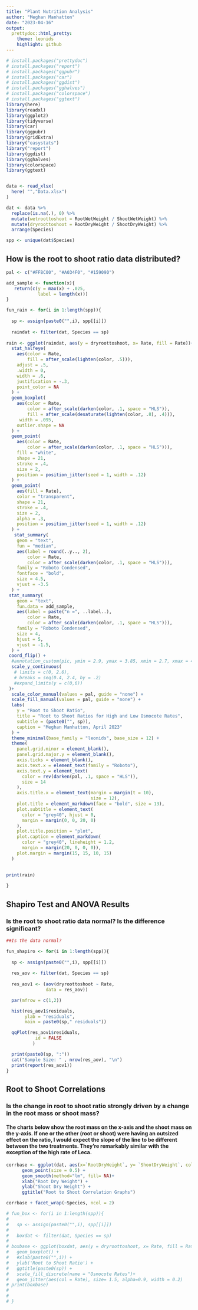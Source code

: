 ```yaml
---
title: "Plant Nutrition Analysis"
author: "Meghan Manhatton"
date: "2023-04-16"
output: 
  prettydoc::html_pretty:
    theme: leonids
    highlight: github
---
```




```r

# install.packages("prettydoc")
# install.packages("report")
# install.packages("ggpubr")
# install.packages("car")
# install.packages("ggdist")
# install.packages("gghalves")
# install.packages("colorspace")
# install.packages("ggtext")
library(here)
library(readxl)
library(ggplot2)
library(tidyverse)
library(car)
library(ggpubr)
library(gridExtra)
library("easystats")
library("report")
library(ggdist)
library(gghalves)
library(colorspace)
library(ggtext)


data <- read_xlsx(
  here( "","Data.xlsx")
)

dat <- data %>%  
  replace(is.na(.), 0) %>%
  mutate(wetroottoshoot = RootWetWeight / ShootWetWeight) %>%
  mutate(dryroottoshoot = RootDryWeight / ShootDryWeight) %>%
  arrange(Species)

spp <- unique(dat$Species)

```

## How is the root to shoot ratio data distributed?

```r
pal <- c("#FF8C00", "#A034F0", "#159090")

add_sample <- function(x){
   return(c(y = max(x) + .025, 
            label = length(x)))
}

fun_rain <- for(i in 1:length(spp)){
  
  sp <- assign(paste0("",i), spp[[i]])
  
  raindat <- filter(dat, Species == sp) 
  
rain <- ggplot(raindat, aes(y = dryroottoshoot, x= Rate, fill = Rate))+
  stat_halfeye(
    aes(color = Rate,
        fill = after_scale(lighten(color, .5))),
    adjust = .5,
    .width = 0,
    width = .6,
    justification = -.3,
    point_color = NA
  ) +
  geom_boxplot(
    aes(color = Rate,
        color = after_scale(darken(color, .1, space = "HLS")),
        fill = after_scale(desaturate(lighten(color, .8), .4))),
     width = .095,
    outlier.shape = NA
  ) +
  geom_point(
    aes(color = Rate,
        color = after_scale(darken(color, .1, space = "HLS"))),
    fill = "white",
    shape = 21,
    stroke = .4,
    size = 2,
    position = position_jitter(seed = 1, width = .12)
  ) +
  geom_point(
    aes(fill = Rate),
    color = "transparent",
    shape = 21,
    stroke = .4,
    size = 2,
    alpha = .3,
    position = position_jitter(seed = 1, width = .12)
  ) +
   stat_summary(
    geom = "text",
    fun = "median",
    aes(label = round(..y.., 2),
        color = Rate,
        color = after_scale(darken(color, .1, space = "HLS"))),
    family = "Roboto Condensed",
    fontface = "bold",
    size = 4.5,
    vjust = -3.5
  ) +
 stat_summary(
    geom = "text",
    fun.data = add_sample,
    aes(label = paste("n =", ..label..),
        color = Rate,
        color = after_scale(darken(color, .1, space = "HLS"))),
    family = "Roboto Condensed",
    size = 4,
    hjust = 5,
    vjust = -1.5,
  ) +
 coord_flip() +
  #annotation_custom(pic, ymin = 2.9, ymax = 3.85, xmin = 2.7, xmax = 4.7) #+
  scale_y_continuous(
   # limits = c(0, 2.6),
   # breaks = seq(0.4, 2.4, by = .2)
   #expand_limits(y = c(0,6))
 )+
  scale_color_manual(values = pal, guide = "none") +
  scale_fill_manual(values = pal, guide = "none") +
  labs(
    y = "Root to Shoot Ratio",
    title = "Root to Shoot Ratios for High and Low Osmocote Rates",
    subtitle = (paste0("", sp)),
    caption = "Meghan Manhatton, April 2023"
  ) +
  theme_minimal(base_family = "leonids", base_size = 12) +
  theme(
    panel.grid.minor = element_blank(),
    panel.grid.major.y = element_blank(),
    axis.ticks = element_blank(),
    axis.text.x = element_text(family = "Roboto"),
    axis.text.y = element_text(
      color = rev(darken(pal, .1, space = "HLS")), 
      size = 14
    ),
    axis.title.x = element_text(margin = margin(t = 10),
                                size = 12),
    plot.title = element_markdown(face = "bold", size = 13),
    plot.subtitle = element_text(
      color = "grey40", hjust = 0,
      margin = margin(0, 0, 20, 0)
    ),
    plot.title.position = "plot",
    plot.caption = element_markdown(
      color = "grey40", lineheight = 1.2,
      margin = margin(20, 0, 0, 0)),
    plot.margin = margin(15, 15, 10, 15)
  )
 
 
print(rain)

}

```


## Shapiro Test and ANOVA Results
### Is the root to shoot ratio data normal? Is the difference significant? 

```r

##Is the data normal?

fun_shapiro <- for(i in 1:length(spp)){
  
  sp <- assign(paste0("",i), spp[[i]])
  
  res_aov <- filter(dat, Species == sp) 
     
  res_aov1 <- (aov(dryroottoshoot ~ Rate,
               data = res_aov))

  par(mfrow = c(1,2))

  hist(res_aov1$residuals,
       ylab = "residuals",
       main = paste0(sp," residuals"))

  qqPlot(res_aov1$residuals,
           id = FALSE
          )

  print(paste0(sp, ":"))
  cat("Sample Size: " , nrow(res_aov), "\n") 
  print(report(res_aov1))
} 

```

## Root to Shoot Correlations
### Is the change in root to shoot ratio strongly driven by a change in the root mass or shoot mass?
#### The charts below show the root mass on the x-axis and the shoot mass on the y-axis. If one or the other (root or shoot) were having an outsized effect on the ratio, I would expect the slope of the line to be different between the two treatments. They're remarkably similar with the exception of the high rate of Leca. 


```r

corrbase <- ggplot(dat, aes(x=`RootDryWeight`, y= `ShootDryWeight`, color=Rate)) +
      geom_point(size = 0.5) +
      geom_smooth(method="lm", fill= NA)+
      xlab("Root Dry Weight") +
      ylab("Shoot Dry Weight") +
      ggtitle("Root to Shoot Correlation Graphs")

corrbase + facet_wrap(~Species, ncol = 2)

```



```r

# fun_box <- for(i in 1:length(spp)){
#   
#   sp <- assign(paste0("",i), spp[[i]])
#   
#   boxdat <- filter(dat, Species == sp) 
#   
# boxbase <- ggplot(boxdat, aes(y = dryroottoshoot, x= Rate, fill = Rate))+
#   geom_boxplot() +
#   #xlab(paste0("",i)) +
#   ylab('Root to Shoot Ratio') +
#   ggtitle(paste0(sp)) +
#   scale_fill_discrete(name = "Osmocote Rates")+
#   geom_jitter(aes(col = Rate), size= 1.5, alpha=0.9, width = 0.2) 
# print(boxbase)
# 
# 
# }

```


